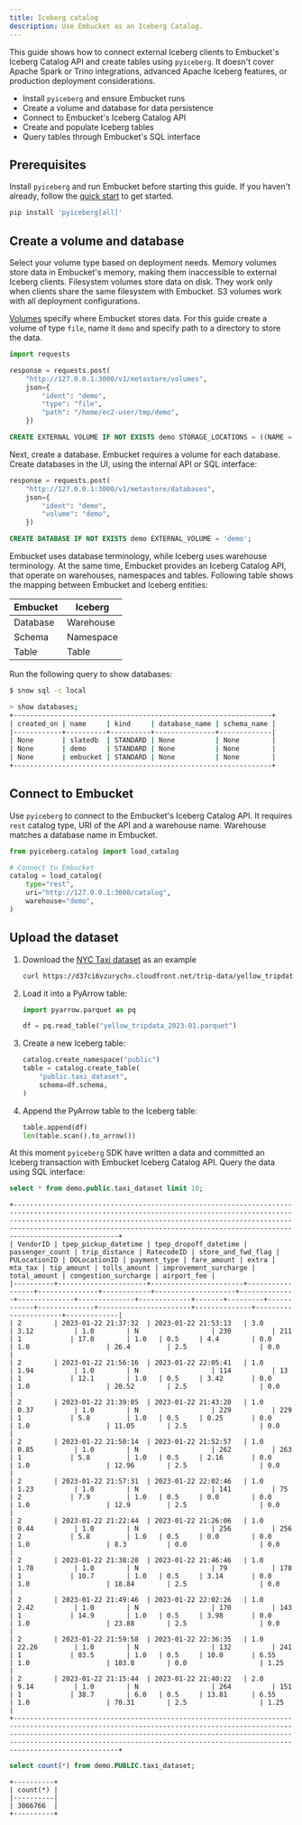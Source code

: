```yaml
---
title: Iceberg catalog
description: Use Embucket as an Iceberg Catalog.
---
```



This guide shows how to connect external Iceberg clients to Embucket's Iceberg Catalog API and create tables using `pyiceberg`. It doesn't cover Apache Spark or Trino integrations, advanced Apache Iceberg features, or production deployment considerations.

- Install `pyiceberg` and ensure Embucket runs
- Create a volume and database for data persistence
- Connect to Embucket's Iceberg Catalog API
- Create and populate Iceberg tables
- Query tables through Embucket's SQL interface

## Prerequisites

Install `pyiceberg` and run Embucket before starting this guide. If you haven't already, follow the [quick start](/essentials/quick-start) to get started.

```bash
pip install 'pyiceberg[all]'
```

## Create a volume and database

<Aside type="caution">
  Select your volume type based on deployment needs. Memory volumes store data in Embucket's memory,
  making them inaccessible to external Iceberg clients. Filesystem volumes store data on disk. They
  work only when clients share the same filesystem with Embucket. S3 volumes work with all
  deployment configurations.
</Aside>

[Volumes](/essentials/volumes) specify where Embucket stores data. For this guide create a volume of type `file`, name it `demo` and specify path to a directory to store the data.

<Tabs>
  <TabItem label="API">

```python
import requests

response = requests.post(
    "http://127.0.0.1:3000/v1/metastore/volumes",
    json={
        "ident": "demo",
        "type": "file",
        "path": "/home/ec2-user/tmp/demo",
    })
```

</TabItem>
<TabItem label="SQL">

```sql
CREATE EXTERNAL VOLUME IF NOT EXISTS demo STORAGE_LOCATIONS = ((NAME = 'demo' STORAGE_PROVIDER = 'file' PATH = '/home/ec2-user/tmp/demo'));
```

</TabItem>
</Tabs>

Next, create a database. Embucket requires a volume for each database. Create databases in the UI, using the internal API or SQL interface:

<Tabs>
  <TabItem label="API">

```python
response = requests.post(
    "http://127.0.0.1:3000/v1/metastore/databases",
    json={
        "ident": "demo",
        "volume": "demo",
    })
```

</TabItem>
<TabItem label="SQL">

```sql
CREATE DATABASE IF NOT EXISTS demo EXTERNAL_VOLUME = 'demo';
```

</TabItem>
</Tabs>

Embucket uses database terminology, while Iceberg uses warehouse terminology. At the same time, Embucket provides an Iceberg Catalog API, that operate on warehouses, namespaces and tables. Following table shows the mapping between Embucket and Iceberg entities:

| Embucket | Iceberg   |
| -------- | --------- |
| Database | Warehouse |
| Schema   | Namespace |
| Table    | Table     |

Run the following query to show databases:

```sh
$ snow sql -c local

> show databases;
+----------------------------------------------------------------+
| created_on | name     | kind     | database_name | schema_name |
|------------+----------+----------+---------------+-------------|
| None       | slatedb  | STANDARD | None          | None        |
| None       | demo     | STANDARD | None          | None        |
| None       | embucket | STANDARD | None          | None        |
+----------------------------------------------------------------+
```

## Connect to Embucket

Use `pyiceberg` to connect to the Embucket's Iceberg Catalog API. It requires `rest` catalog type, URI of the API and a warehouse name. Warehouse matches a database name in Embucket.

```python
from pyiceberg.catalog import load_catalog

# Connect to Embucket
catalog = load_catalog(
    type="rest",
    uri="http://127.0.0.1:3000/catalog",
    warehouse="demo",
)
```

## Upload the dataset

<Steps>

1. Download the [NYC Taxi dataset](https://www.nyc.gov/site/tlc/about/tlc-trip-record-data.page) as an example

   ```bash
   curl https://d37ci6vzurychx.cloudfront.net/trip-data/yellow_tripdata_2023-01.parquet -o yellow_tripdata_2023-01.parquet
   ```

2. Load it into a PyArrow table:

   ```python
   import pyarrow.parquet as pq

   df = pq.read_table("yellow_tripdata_2023-01.parquet")
   ```

3. Create a new Iceberg table:

   ```python
   catalog.create_namespace("public")
   table = catalog.create_table(
       "public.taxi_dataset",
       schema=df.schema,
   )
   ```

4. Append the PyArrow table to the Iceberg table:

   ```python
   table.append(df)
   len(table.scan().to_arrow())
   ```

</Steps>

At this moment `pyiceberg` SDK have written a data and committed an Iceberg transaction with Embucket Iceberg Catalog API. Query the data using SQL interface:

```sql
select * from demo.public.taxi_dataset limit 10;
```

```
+------------------------------------------------------------------------------------------------------------------------------------------------------------------------------------------------------------------------------------------------------------------------------------------------------------------+
| VendorID | tpep_pickup_datetime | tpep_dropoff_datetime | passenger_count | trip_distance | RatecodeID | store_and_fwd_flag | PULocationID | DOLocationID | payment_type | fare_amount | extra | mta_tax | tip_amount | tolls_amount | improvement_surcharge | total_amount | congestion_surcharge | airport_fee |
|----------+----------------------+-----------------------+-----------------+---------------+------------+--------------------+--------------+--------------+--------------+-------------+-------+---------+------------+--------------+-----------------------+--------------+----------------------+-------------|
| 2        | 2023-01-22 21:37:32  | 2023-01-22 21:53:13   | 3.0             | 3.12          | 1.0        | N                  | 230          | 211          | 1            | 17.0        | 1.0   | 0.5     | 4.4        | 0.0          | 1.0                   | 26.4         | 2.5                  | 0.0         |
| 2        | 2023-01-22 21:56:16  | 2023-01-22 22:05:41   | 1.0             | 1.94          | 1.0        | N                  | 114          | 13           | 1            | 12.1        | 1.0   | 0.5     | 3.42       | 0.0          | 1.0                   | 20.52        | 2.5                  | 0.0         |
| 2        | 2023-01-22 21:39:05  | 2023-01-22 21:43:20   | 1.0             | 0.37          | 1.0        | N                  | 229          | 229          | 1            | 5.8         | 1.0   | 0.5     | 0.25       | 0.0          | 1.0                   | 11.05        | 2.5                  | 0.0         |
| 2        | 2023-01-22 21:50:14  | 2023-01-22 21:52:57   | 1.0             | 0.85          | 1.0        | N                  | 262          | 263          | 1            | 5.8         | 1.0   | 0.5     | 2.16       | 0.0          | 1.0                   | 12.96        | 2.5                  | 0.0         |
| 2        | 2023-01-22 21:57:31  | 2023-01-22 22:02:46   | 1.0             | 1.23          | 1.0        | N                  | 141          | 75           | 2            | 7.9         | 1.0   | 0.5     | 0.0        | 0.0          | 1.0                   | 12.9         | 2.5                  | 0.0         |
| 2        | 2023-01-22 21:22:44  | 2023-01-22 21:26:06   | 1.0             | 0.44          | 1.0        | N                  | 256          | 256          | 2            | 5.8         | 1.0   | 0.5     | 0.0        | 0.0          | 1.0                   | 8.3          | 0.0                  | 0.0         |
| 2        | 2023-01-22 21:38:28  | 2023-01-22 21:46:46   | 1.0             | 1.78          | 1.0        | N                  | 79           | 170          | 1            | 10.7        | 1.0   | 0.5     | 3.14       | 0.0          | 1.0                   | 18.84        | 2.5                  | 0.0         |
| 2        | 2023-01-22 21:49:46  | 2023-01-22 22:02:26   | 1.0             | 2.42          | 1.0        | N                  | 170          | 143          | 1            | 14.9        | 1.0   | 0.5     | 3.98       | 0.0          | 1.0                   | 23.88        | 2.5                  | 0.0         |
| 2        | 2023-01-22 21:59:58  | 2023-01-22 22:36:35   | 1.0             | 22.26         | 1.0        | N                  | 132          | 241          | 1            | 83.5        | 1.0   | 0.5     | 10.0       | 6.55         | 1.0                   | 103.8        | 0.0                  | 1.25        |
| 2        | 2023-01-22 21:15:44  | 2023-01-22 21:40:22   | 2.0             | 9.14          | 1.0        | N                  | 264          | 151          | 1            | 38.7        | 6.0   | 0.5     | 13.81      | 6.55         | 1.0                   | 70.31        | 2.5                  | 1.25        |
+------------------------------------------------------------------------------------------------------------------------------------------------------------------------------------------------------------------------------------------------------------------------------------------------------------------+
```

```sql
select count(*) from demo.PUBLIC.taxi_dataset;
```

```
+----------+
| count(*) |
|----------|
| 3066766  |
+----------+
```
